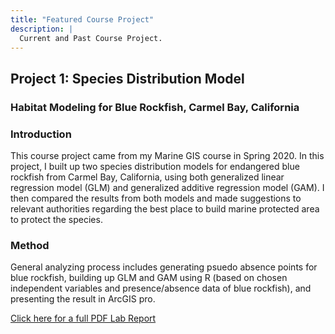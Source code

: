 ```yaml
---
title: "Featured Course Project"  
description: |
  Current and Past Course Project.
---
```

## Project 1: Species Distribution Model
### Habitat Modeling for Blue Rockfish, Carmel Bay, California

### Introduction
This course project came from my Marine GIS course in Spring 2020. In this project, I built up two species distribution models for endangered blue rockfish from Carmel Bay, California, using both generalized linear regression model (GLM) and generalized additive regression model (GAM). I then compared the results from both models and made suggestions to relevant authorities regarding the best place to build marine protected area to protect the species.

### Method
General analyzing process includes generating psuedo absence points for blue rockfish, building up GLM and GAM using R (based on chosen independent variables and presence/absence data of blue rockfish), and presenting the result in ArcGIS pro.

<a href = 'Carmel_Bay.pdf' target = '_blank'>Click here for a full PDF Lab Report</a>

